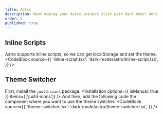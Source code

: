 ```yaml
---
title: Astro
description: Want making your Astro project slick with dark mode? Here’s the playbook for getting that moody vibe on lock.
order: 5
published: true
---
```



## Inline Scripts
Astro supports inline scripts, so we can get localStorage and set the theme.
<CodeBlock
    source={{
        'inline-script.tsx': 'dark-mode/astro/inline-script.tsx',
    }} />

## Theme Switcher
First, install the `justd-icons` package.
<Installation options={{ isManual: true }}  items={['justd-icons']} />
And then, add the following code the component where you want to use the theme switcher.
<CodeBlock
    source={{
        'theme-switcher.tsx': 'dark-mode/astro/theme-switcher.tsx',
    }} />
